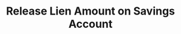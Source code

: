 ---
title: Release Lien Amount on Savings Account
openapi: 'POST /savingsaccounts/{savingsId}/lien/{lienId}'
---